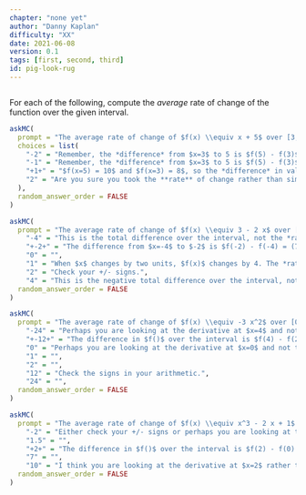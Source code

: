 ```yaml
---
chapter: "none yet"
author: "Danny Kaplan"
difficulty: "XX"
date: 2021-06-08 
version: 0.1
tags: [first, second, third]
id: pig-look-rug
---
```


```r

```

For each of the following, compute the *average* rate of change of the function over the given interval.

```r
askMC(
  prompt = "The average rate of change of $f(x) \\equiv x + 5$ over [3, 5] is",
  choices = list(
    "-2" = "Remember, the *difference* from $x=3$ to 5 is $f(5) - f(3)$, not the other way around. And the average *rate* of change is the difference divided by the length of the interval.",
    "-1" = "Remember, the *difference* from $x=3$ to 5 is $f(5) - f(3)$, not the other way around. Similarly, the length of the interval from $x=3$ to 5 is $5-3$, not $3-5$.",
    "+1+" = "$f(x=5) = 10$ and $f(x=3) = 8$, so the *difference* in values is 2. Since this difference occurs over an interval of length 2 (that is, from #x=3$ to 5), the average *rate* of change is 2/2.",
    "2" = "Are you sure you took the **rate** of change rather than simply the change?"
  ),
  random_answer_order = FALSE
)
```

```r
askMC(
  prompt = "The average rate of change of $f(x) \\equiv 3 - 2 x$ over [-4, -2] is",
    "-4" = "This is the total difference over the interval, not the *rate* of change.",
    "+-2+" = "The difference from $x=-4$ to $-2$ is $f(-2) - f(-4) = (7) - (11) = -4$. The length of the interval is $(-2) - (-4) = 2$. So the rate is -4/2, just as you got.",
    "0" = "",
    "1" = "When $x$ changes by two units, $f(x)$ changes by 4. The *rate* of change is 4/2 = -2.",
    "2" = "Check your +/- signs.",
    "4" = "This is the negative total difference over the interval, not the *rate* of change. Also check your +/- signs.",
  random_answer_order = FALSE
)
```

```r
askMC(
  prompt = "The average rate of change of $f(x) \\equiv -3 x^2$ over [0, 4] is",
    "-24" = "Perhaps you are looking at the derivative at $x=4$ and not the average rate of change from $x=0$ to 4.",
    "+-12+" = "The difference in $f()$ over the interval is $f(4) - f(2) = (-48) - 0 = -48$. The length of the interval is $4-0$, so the average rate of change over the interval is $(-48)/4 = -12$.",
    "0" = "Perhaps you are looking at the derivative at $x=0$ and not the average rate of change from $x=0$ to 4.",
    "1" = "",
    "2" = "",
    "12" = "Check the signs in your arithmetic.",
    "24" = "",
  random_answer_order = FALSE
)
```

```r
askMC(
  prompt = "The average rate of change of $f(x) \\equiv x^3 - 2 x + 1$ over [0, 2] is",
    "-2" = "Either check your +/- signs or perhaps you are looking at the derivative at $x=0$ and not the average rate of change from $x=0$ to 2.",
    "1.5" = "",
    "+2+" = "The difference in $f()$ over the interval is $f(2) - f(0) = 5 - 1 = 4$. The length of the interval is $2 - 0$ so the average *rate* of change is $4/2 = 2$. ",
    "7" = "",
    "10" = "I think you are looking at the derivative at $x=2$ rather than the average rate of change from 0 to 2.",
  random_answer_order = FALSE
)
```



